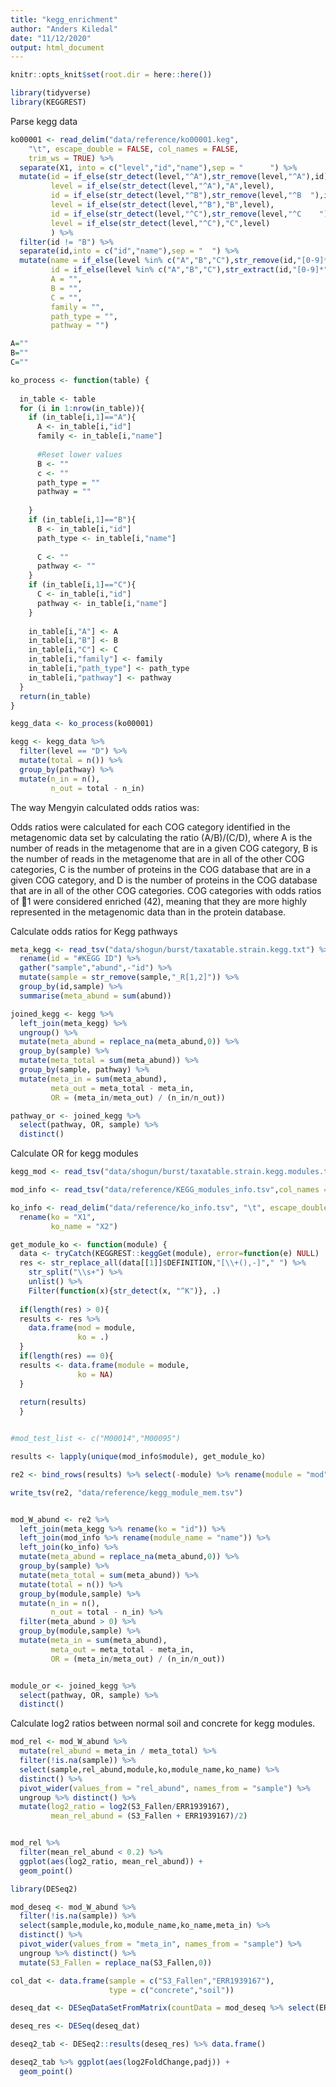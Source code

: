 ```yaml
---
title: "kegg_enrichment"
author: "Anders Kiledal"
date: "11/12/2020"
output: html_document
---
```



```r
knitr::opts_knit$set(root.dir = here::here())
```

```r
library(tidyverse)
library(KEGGREST)
```

Parse kegg data
```r
ko00001 <- read_delim("data/reference/ko00001.keg", 
    "\t", escape_double = FALSE, col_names = FALSE, 
    trim_ws = TRUE) %>% 
  separate(X1, into = c("level","id","name"),sep = "      ") %>% 
  mutate(id = if_else(str_detect(level,"^A"),str_remove(level,"^A"),id),
         level = if_else(str_detect(level,"^A"),"A",level),
         id = if_else(str_detect(level,"^B"),str_remove(level,"^B  "),id),
         level = if_else(str_detect(level,"^B"),"B",level),
         id = if_else(str_detect(level,"^C"),str_remove(level,"^C    "),id),
         level = if_else(str_detect(level,"^C"),"C",level)
         ) %>% 
  filter(id != "B") %>% 
  separate(id,into = c("id","name"),sep = "  ") %>% 
  mutate(name = if_else(level %in% c("A","B","C"),str_remove(id,"[0-9]* "),name),
         id = if_else(level %in% c("A","B","C"),str_extract(id,"[0-9]*"),id),
         A = "",
         B = "",
         C = "",
         family = "",
         path_type = "",
         pathway = "")

A=""
B=""
C=""

ko_process <- function(table) {
  
  in_table <- table
  for (i in 1:nrow(in_table)){
    if (in_table[i,1]=="A"){
      A <- in_table[i,"id"]
      family <- in_table[i,"name"] 
      
      #Reset lower values
      B <- ""
      c <- ""
      path_type = ""
      pathway = ""
      
    }
    if (in_table[i,1]=="B"){
      B <- in_table[i,"id"]
      path_type <- in_table[i,"name"]
      
      C <- ""
      pathway <- ""
    }
    if (in_table[i,1]=="C"){
      C <- in_table[i,"id"]
      pathway <- in_table[i,"name"]
    }
    
    in_table[i,"A"] <- A
    in_table[i,"B"] <- B
    in_table[i,"C"] <- C
    in_table[i,"family"] <- family
    in_table[i,"path_type"] <- path_type
    in_table[i,"pathway"] <- pathway
  }
  return(in_table)
}

kegg_data <- ko_process(ko00001)

kegg <- kegg_data %>% 
  filter(level == "D") %>% 
  mutate(total = n()) %>% 
  group_by(pathway) %>% 
  mutate(n_in = n(),
         n_out = total - n_in)
```




The way Mengyin calculated odds ratios was:

Odds ratios were calculated for each COG category identified in
the metagenomic data set by calculating the ratio (A/B)/(C/D), where A is
the number of reads in the metagenome that are in a given COG category,
B is the number of reads in the metagenome that are in all of the other
COG categories, C is the number of proteins in the COG database that are
in a given COG category, and D is the number of proteins in the COG
database that are in all of the other COG categories. COG categories with
odds ratios of 1 were considered enriched (42), meaning that they are
more highly represented in the metagenomic data than in the protein
database.


Calculate odds ratios for Kegg pathways
```r
meta_kegg <- read_tsv("data/shogun/burst/taxatable.strain.kegg.txt") %>% 
  rename(id = "#KEGG ID") %>% 
  gather("sample","abund",-"id") %>% 
  mutate(sample = str_remove(sample,"_R[1,2]")) %>% 
  group_by(id,sample) %>% 
  summarise(meta_abund = sum(abund))

joined_kegg <- kegg %>% 
  left_join(meta_kegg) %>% 
  ungroup() %>% 
  mutate(meta_abund = replace_na(meta_abund,0)) %>% 
  group_by(sample) %>% 
  mutate(meta_total = sum(meta_abund)) %>% 
  group_by(sample, pathway) %>% 
  mutate(meta_in = sum(meta_abund),
         meta_out = meta_total - meta_in,
         OR = (meta_in/meta_out) / (n_in/n_out))

pathway_or <- joined_kegg %>% 
  select(pathway, OR, sample) %>% 
  distinct()
```


Calculate OR for kegg modules
```r
kegg_mod <- read_tsv("data/shogun/burst/taxatable.strain.kegg.modules.txt")

mod_info <- read_tsv("data/reference/KEGG_modules_info.tsv",col_names = c("module","name")) %>% distinct()

ko_info <- read_delim("data/reference/ko_info.tsv", "\t", escape_double = FALSE, col_names = FALSE, trim_ws = TRUE) %>% 
  rename(ko = "X1",
         ko_name = "X2")

get_module_ko <- function(module) {
  data <- tryCatch(KEGGREST::keggGet(module), error=function(e) NULL)
  res <- str_replace_all(data[[1]]$DEFINITION,"[\\+(),-]"," ") %>% 
    str_split("\\s+") %>% 
    unlist() %>% 
    Filter(function(x){str_detect(x, "^K")}, .) 
  
  if(length(res) > 0){
  results <- res %>% 
    data.frame(mod = module,
               ko = .)
  }
  if(length(res) == 0){
  results <- data.frame(module = module,
               ko = NA)
  }
  
  return(results)
  }


#mod_test_list <- c("M00014","M00095")

results <- lapply(unique(mod_info$module), get_module_ko)

re2 <- bind_rows(results) %>% select(-module) %>% rename(module = "mod")

write_tsv(re2, "data/reference/kegg_module_mem.tsv")


mod_W_abund <- re2 %>% 
  left_join(meta_kegg %>% rename(ko = "id")) %>% 
  left_join(mod_info %>% rename(module_name = "name")) %>% 
  left_join(ko_info) %>% 
  mutate(meta_abund = replace_na(meta_abund,0)) %>% 
  group_by(sample) %>% 
  mutate(meta_total = sum(meta_abund)) %>% 
  mutate(total = n()) %>% 
  group_by(module,sample) %>% 
  mutate(n_in = n(),
         n_out = total - n_in) %>% 
  filter(meta_abund > 0) %>% 
  group_by(module,sample) %>% 
  mutate(meta_in = sum(meta_abund),
         meta_out = meta_total - meta_in,
         OR = (meta_in/meta_out) / (n_in/n_out))


module_or <- joined_kegg %>% 
  select(pathway, OR, sample) %>% 
  distinct()
```


Calculate log2 ratios between normal soil and concrete for kegg modules.

```r
mod_rel <- mod_W_abund %>% 
  mutate(rel_abund = meta_in / meta_total) %>% 
  filter(!is.na(sample)) %>% 
  select(sample,rel_abund,module,ko,module_name,ko_name) %>% 
  distinct() %>% 
  pivot_wider(values_from = "rel_abund", names_from = "sample") %>% 
  ungroup %>% distinct() %>% 
  mutate(log2_ratio = log2(S3_Fallen/ERR1939167),
         mean_rel_abund = (S3_Fallen + ERR1939167)/2)


mod_rel %>%
  filter(mean_rel_abund < 0.2) %>% 
  ggplot(aes(log2_ratio, mean_rel_abund)) +
  geom_point()

```




```r
library(DESeq2)

mod_deseq <- mod_W_abund %>% 
  filter(!is.na(sample)) %>% 
  select(sample,module,ko,module_name,ko_name,meta_in) %>% 
  distinct() %>% 
  pivot_wider(values_from = "meta_in", names_from = "sample") %>% 
  ungroup %>% distinct() %>% 
  mutate(S3_Fallen = replace_na(S3_Fallen,0))

col_dat <- data.frame(sample = c("S3_Fallen","ERR1939167"),
                      type = c("concrete","soil"))

deseq_dat <- DESeqDataSetFromMatrix(countData = mod_deseq %>% select(ERR1939167,S3_Fallen),colData = col_dat,design = ~ 1) 

deseq_res <- DESeq(deseq_dat)

deseq2_tab <- DESeq2::results(deseq_res) %>% data.frame()

deseq2_tab %>% ggplot(aes(log2FoldChange,padj)) +
  geom_point()
```











